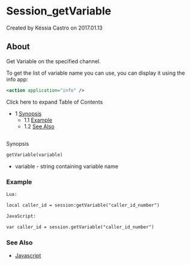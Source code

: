 
# Session_getVariable 

 Created by  Késsia Castro on 2017.01.13

## About

Get Variable on the specified channel.

To get the list of variable name you can use, you can display it using the info app:

```xml
<action application="info" />
```

Click here to expand Table of Contents

* 1 [Synopsis](#see-also)  
   * 1.1 [Example](#example)  
   * 1.2 [See Also](#see-also)

##   
Synopsis

```xml
getVariable(variable)
```

* variable - string containing variable name

### Example

```xml
Lua:
```

  
```xml
local caller_id = session:getVariable("caller_id_number")
```

  
```xml
JavaScript:
```

  
```xml
var caller_id = session.getVariable("caller_id_number")
```

### See Also

* [Javascript](../index.mdx#api)



